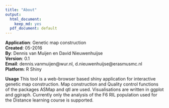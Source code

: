 ```yaml
---
title: "About"
output:
  html_document:
    keep_md: yes
  pdf_document: default
---
```

**Application**: Genetic map construction          
**Created**: 05-2016                      
**By**: Dennis van Muijen en David Nieuwenhuijse                
**Version**: 0.1                   
**Email**: dennis.vanmuijen@wur.nl, d.nieuwenhuijse@erasmusmc.nl               
**Platform**: R Shiny               

**Usage**
This tool is a web-browser based shiny application for interactive genetic map construction. Map construction and Quality control functions of the packages ASMap and qtl are used. Visualisations are written in ggplot and ggiraph. Currently only the analysis of the F6 RIL population used for the Distance learning course is supported.